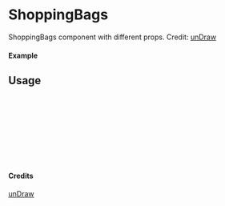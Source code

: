 
<Meta of={ShoppingBags} title="unDraw/ShoppingBags" />

# ShoppingBags

ShoppingBags component with different props.
Credit: [unDraw](https://undraw.co/illustrations)

#### Example

<Canvas of={ShoppingBags.Primary} />

## Usage

```ts
import { ShoppingBags } from "yadl-ui";

const Example = () => {
  return (
      <ShoppingBags />
  );
};

export default Example;
```

#### Credits
[unDraw](https://undraw.co/illustrations)
